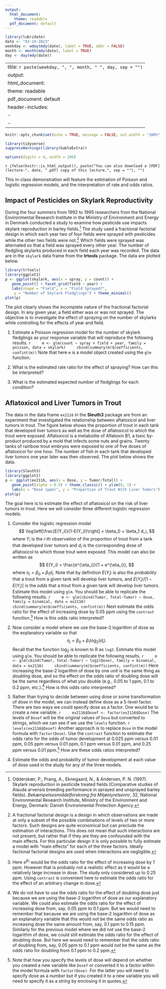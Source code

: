 ```yaml
---
output:
  html_document: 
    theme: readable
  pdf_document: default
---
```


```r
library(lubridate)
date <- "03-24-2023"
weekday <- wday(mdy(date), label = TRUE, abbr = FALSE)
month <- month(mdy(date), label = TRUE)
day <- day(mdy(date))
```

---
title: `r paste(weekday, ", ", month, " ", day, sep = "")`
output:
  html_document: 
    theme: readable
  pdf_document: default
header-includes:
  - \usepackage{float}
  - \usepackage{booktabs}
---

```r
knitr::opts_chunk$set(echo = TRUE, message = FALSE, out.width = "100%", fig.align = "center", cache = FALSE, dev = ifelse(knitr::is_html_output(), "png", "pdf"), comment = "")
```

```r
library(tidyverse)
suppressWarnings(library(kableExtra))
```

```r
options(digits = 4, width = 100)
```

`r ifelse(knitr::is_html_output(), paste("You can also download a [PDF](lecture-", date, ".pdf) copy of this lecture.", sep = ""), "")`

This in-class demonstration will feature the estimation of Poisson and logistic regression models, and the interpretation of rate and odds ratios. 

## Impact of Pesticides on Skylark Reproductivity

During the four summers from 1992 to 1995 researchers from the National Environmental Research Institute in the Ministry of Environment and Energy in Denmark conducted a study to examine how pesticide use impacts skylark reproduction in barley fields.[^skylark] The study used a fractional factorial design in which each year two of four fields were sprayed with pesticides while the other two fields were not.[^ff] Which fields were sprayed was alternated so that a field was sprayed every other year. The number of fledgling skylarks produced in each field each year was recorded. The data are in the `skylark` data frame from the **trtools** package. The data are plotted below.
```r
library(trtools)
library(ggplot2)
p <- ggplot(skylark, aes(x = spray, y = count)) + 
   geom_point() + facet_grid(field ~ year) + 
   labs(shape = "Field", x = "Field Sprayed?", 
    y = "Number of Skylark Fledglings") + theme_minimal()
plot(p)
```
The plot clearly shows the incomplete nature of the fractional factorial design. In any given year, a field either was or was not sprayed. The objective is to investigate the effect of spraying on the number of skylarks while controlling for the effects of year and field. 

[^skylark]: Odderskær, P., Prang, A., Eknegaard, N., & Andersen, P. N. (1997). Skylark reproduction in pesticide treated fields (Comparative studies of Alauda arvensis breeding performance in sprayed and unsprayed barley fields). *Bekæmpelsesmiddelforskning fra Miljøstyrelsennr*, 32, National Environmental Research Institute, Ministry of the Environment and Energy, Denmark: Danish Environmental Protection Agency. 

[^ff]: A fractional factorial design is a design in which observations are made at only a subset of the possible combinations of levels of two or more factors. Such designs are quite economical but can preclude the estimation of interactions. This does not mean that such interactions are not present, but rather that if they are they are confounded with the main effects. For this particular design it is only possible to fully estimate a model with "main effects" for each of the three factors. Ideally factional factorial designs are used when interactions are negligible. 

1. Estimate a Poisson regression model for the number of skylark fledglings as your response variable that will reproduce the following results.
    ```r
    m <- glm(count ~ spray + field + year, family = poisson, data = skylark)
    cbind(summary(m)$coefficients, confint(m))
    ```
Note that here `m` is a model object created using the `glm` function. 

    <!-- **Solution**: The results can be replicated as follows. Note that the output above indicates that only the "main effects" of spray, field, and year were specified. We can see that there are indicator variables for spray, field, and year, but no interaction terms. -->
    <!-- ```{r} -->
    <!-- m <- glm(count ~ spray + field + year, family = poisson, data = skylark) -->
    <!-- cbind(summary(m)$coefficients, confint(m)) -->
    <!-- ``` -->


2. What is the estimated rate ratio for the effect of spraying? How can this be interpreted?

<!--     **Solution**: The quantity we want to estimate is $e^{\beta_1}$ which is the "rate ratio" for the effect of spraying. This gives the "multiplicative effect" of spraying --- i.e., the ratio of the expected count when spraying to the expected count when not spraying. You could compute this in R or with a hand calculator by computing `exp(-0.4561258)`. Also we can do this in R as follows. -->
<!--     ```{r} -->
<!--     exp(cbind(coef(m), confint(m))) -->
<!--     ``` -->
<!-- Note that I've included the endpoints of the confidence intervals as well. If you just wanted the point estimate you could use `exp(coef(m))`. The function `coef` extracts the parameter estimates from the model object `m`. -->

<!-- 3. Replicate the result that was obtained in the previous problem using the `contrast` function and the `tf = exp` option. Note that you will need to specify a field and a year, but since the model does not contain any interactions between spray and those variables the multiplicative effect of spray will not depend on the field or year you specify. -->

<!--     **Solution**: Here is how we could make inferences about the spray effect using the `contrast` function. -->
<!--     ```{r} -->
<!--     trtools::contrast(m, tf = exp, -->
<!--         a = list(spray = "yes", field = "Ke", year = "1992"), -->
<!--         b = list(spray = "no", field = "Ke", year = "1992")) -->
<!--     ``` -->
<!-- Also we can "flip" the rate ratio. -->
<!--     ```{r} -->
<!--     trtools::contrast(m, tf = exp, -->
<!--         a = list(spray = "no", field = "Ke", year = "1992"), -->
<!--         b = list(spray = "yes", field = "Ke", year = "1992")) -->
<!--     ``` -->
<!-- This shows that if a field is not sprayed the the expected number of fledglings is about 1.58 (58%) higher than when it is sprayed. Again, note that the field and year does not matter since there are no interactions between spray and either of those variables, so the multiplicative effect of spray will be the same regardless of the field and year. You could verify this by specifying a different field and/or year. Note that there are slight differences in the confidence intervals obtained here and in the previous problem. That is because `confint` computes a profile likelihood confidence interval whereas `contrast` computes a Wald confidence interval. Also note that while we were mainly interested in the effect of spray here, we could easily compare different fields or years.  -->

<!--     You can also use the **emmeans** package to estimate rate ratios, provided that the explanatory variable in question is categorical. Here is how you can use it to estimate the rate ratios for every combination of year and field (note that they are all the same for this model). -->
<!--     ```{r} -->
<!--     library(emmeans) -->
<!--     pairs(emmeans(m, ~ spray | field*year),  -->
<!--       type = "response", infer = TRUE) -->
<!--     ``` -->
  
3. What is the estimated expected number of fledglings for each condition? 
  
<!--     **Solution**: For example, the expected counts with and without spraying for field `Ke` in 1992 is -->
<!--     ```{r} -->
<!--     trtools::contrast(m, a = list(spray = c("yes","no"), field = "Ke", year = "1992"), -->
<!--         tf = exp, cnames = c("spray","no spray")) -->
<!--     ``` -->
<!-- Also note that the ratio of these estimated expected counts (spray divided by no spray) is about `r round(f,2)` which is what we estimated earlier. If you wanted to estimate a bunch of expected counts it might be easier to use `glmint`. Below I have estimated the estimated expected count for every combination of spray, field, and year. Note that `glmint` does not require you to specify a transformation function. It knows what function to use based on the model.  -->
<!--     ```{r} -->
<!--     d <- expand.grid(spray = c("yes","no"), field = c("Ke","Kr","Ku","Rd"),  -->
<!--         year = c("1992","1993","1994","1995")) -->
<!--     cbind(d, glmint(m, newdata = d)) -->
<!--     ``` -->
<!-- Here `fit` is the estimated expected count, and `low` and `upp` are the endpoints of the confidence interval for the expected count. Note that even though observations were not made at every combination of spray, field, and year, we can still *estimate* the expected counts for each combination. But we can only do this by assuming (implicitly when specifying the model) that there are no interactions among these variables. We could add a layer to the plot above to show the estimates and confidence intervals for the expected counts. -->
<!--     ```{r, fig.height = 6} -->
<!--     d <- cbind(d, glmint(m, newdata = d)) -->
<!--     p <- p + geom_pointrange(aes(y = fit, ymin = low, ymax = upp),  -->
<!--       shape = 21, fill = "white", data = d) + geom_point() -->
<!--     plot(p) -->
<!--     ``` -->
<!--     Note that I "added" a layer after `geom_pointrange` to show points corresponding to the observed counts so that they would be on top of the points showing the estimated expected counts. -->

<!--     Here is how to use the **emmeans** package to estimate the expected counts (rates) for each combination of spray, field, and year. -->
<!--     ```{r} -->
<!--     library(emmeans) -->
<!--     emmeans(m, ~ spray*field*year, type = "response") -->
<!--     emmeans(m, ~ spray|field*year, type = "response") -->
<!--     ``` -->
    
## Aflatoxicol and Liver Tumors in Trout

The data in the data frame `ex2116` in the **Sleuth3** package are from an experiment that investigated the relationship between aflatoxicol and liver tumors in trout. The figure below shows the proportion of trout in each tank that developed liver tumors as well as the dose of aflatoxicol to which the trout were exposed. Aflatoxicol is a metabolite of Aflatoxin B1, a toxic by-product produced by a mold that infects some nuts and grains. Twenty tanks of rainbow trout embryos were exposed to one of five doses of aflatoxicol for one hour. The number of fish in each tank that developed liver tumors one year later was then observed. The plot below shows the data. 
```r
library(Sleuth3)
library(ggplot2)
p <- ggplot(ex2116, aes(x = Dose, y = Tumor/Total)) + 
   geom_point(alpha = 0.5) + theme_classic() + ylim(0, 1) + 
   labs(x = "Dose (ppm)", y = "Proportion of Trout With Liver Tumors")
plot(p)
```
The goal here is to estimate the effect of aflatoxicol on the risk of liver tumors in trout. Here we will consider three different logistic regression models.

1. Consider the logistic regression model
$$
   \log\left[\frac{E(Y_i)}{1-E(Y_i)}\right] = \beta_0 + \beta_1 d_i, 
$$
where $Y_i$ is the $i$-th observation of the proportion of trout from a tank that developed liver tumors and $d_i$ is the corresponding dose of aflatoxicol to which those trout were exposed. This model can also be written as
$$
   E(Y_i) = \frac{e^{\eta_i}}{1 + e^{\eta_i}},
$$
where $\eta_i = \beta_0 + \beta_1 d_i$. Note that by definition $E(Y_i)$ is also the *probability* that a trout from a given tank will develop liver tumors, and $E(Y_i)/[1-E(Y_i)]$ is the *odds* that a trout from a given tank will develop liver tumors. Estimate this model using `glm`. You should be able to replicate the following results.
    ```r
    m <- glm(cbind(Tumor, Total-Tumor) ~ Dose, family = binomial, data = ex2116)
    cbind(summary(m)$coefficients, confint(m))
    ```
Next estimate the odds ratio for the effect of increasing dose by 0.05 ppm using the `contrast` function.[^ppm] How is this odds ratio interpreted?
    
0. Now consider a model where we use the base-2 logarithm of dose as the explanatory variable so that $$\eta_i = \beta_0 + \beta_1 \log_2(d_i).$$ Recall that the function $\log_2$ is known to R as `log2`. Estimate this model using `glm`. You should be able to replicate the following results.
    ```r
    m <- glm(cbind(Tumor, Total-Tumor) ~ log2(Dose), family = binomial, data = ex2116)
    cbind(summary(m)$coefficients, confint(m))
    ```
Here increasing the base-2 logarithm of dose by one unit is the same thing as *doubling* dose, and so the effect on the odds ratio of doubling dose will be the same regardless of what you double (e.g., 0.05 to 1 ppm, 0.1 to 0.2 ppm, etc.).[^doubling] How is this odds ratio interpreted?

0. Rather than trying to decide between using dose or some transformation of dose in the model, we can instead define dose as a 5-level factor. There are two ways we could specify dose as a factor. One would be to create a new variable.
    ```r
    ex2116$Dosef <- factor(ex2116$Dose)
    ```
The levels of `Dosef` will be the original values of `Dose` but converted to strings, which we can see if we use the `levels` function.
    ```r
    levels(ex2116$Dosef)
    ```
Another approach is to replace `Dose` in the model formula with `factor(Dose)`. Use the `contrast` function to estimate the odds ratio for the odds of tumor development at 0.025 ppm versus 0.01 ppm, 0.05 ppm versus 0.01 ppm, 0.1 ppm versus 0.01 ppm, and 0.25 ppm versus 0.01 ppm.[^string] How are these odds ratios interpreted?

0. Estimate the odds and probability of tumor development at each value of dose used in the study for any of the three models.

[^ppm]: Here $e^{\beta_1}$ would be the odds ratio for the effect of increasing dose by 1 ppm. However that is probably not a realistic effect as it would be a relatively large increase in dose. The study only considered up to 0.25 ppm. Using `contrast` is convenient here to estimate the odds ratio for the effect of an arbitrary change in dose. 

[^doubling]: We do not have to use the odds ratio for the effect of doubling dose just because we are using the base-2 logarithm of dose as our explanatory variable. We could also estimate the odds ratio for the effect of increasing dose from, say, 0.05 ppm to 0.1 ppm. But we would need to remember that because we are using the base-2 logarithm of dose as an explanatory variable that this would *not* be the same odds ratio as increasing dose the same amount from, say, 0.1 ppm to 0.15 ppm. Similarly for the previous model where we did not use the base-2 logarithm of dose, we could still estimate the odds ratio for the effect of doubling dose. But here we would need to remember that the odds ratio of doubling from, say, 0.05 ppm to 0.1 ppm would *not* be the same as the odds ratio for doubling from 0.1 ppm to 0.2 ppm. 

[^string]: Note that how you specify the levels of dose will depend on whether you created a new variable like `Dosef` or converted it to a factor within the model formula with `factor(Dose)`. For the latter you will need to specify dose as a *number* but if you created it to a new variable you will need to specify it as a *string* by enclosing it in quotes.